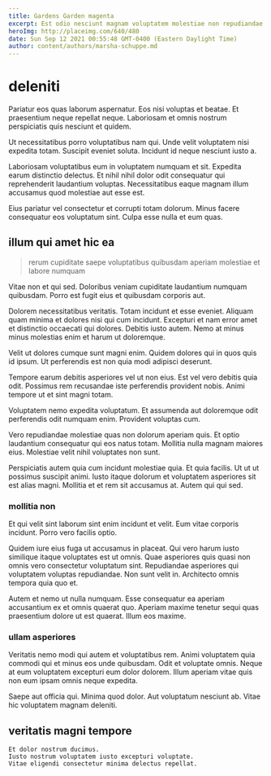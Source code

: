 ```yaml
---
title: Gardens Garden magenta
excerpt: Est odio nesciunt magnam voluptatem molestiae non repudiandae. Dolor a et accusamus amet facere ut. Expedita dolores eum dignissimos repellendus cupiditate error et.
heroImg: http://placeimg.com/640/480
date: Sun Sep 12 2021 00:55:48 GMT-0400 (Eastern Daylight Time)
author: content/authors/marsha-schuppe.md
---
```

# deleniti

Pariatur eos quas laborum aspernatur. Eos nisi voluptas et beatae. Et praesentium neque repellat neque. Laboriosam et omnis nostrum perspiciatis quis nesciunt et quidem.
  
Ut necessitatibus porro voluptatibus nam qui. Unde velit voluptatem nisi expedita totam. Suscipit eveniet soluta. Incidunt id neque nesciunt iusto a.
  
Laboriosam voluptatibus eum in voluptatem numquam et sit. Expedita earum distinctio delectus. Et nihil nihil dolor odit consequatur qui reprehenderit laudantium voluptas. Necessitatibus eaque magnam illum accusamus quod molestiae aut esse est.
  
Eius pariatur vel consectetur et corrupti totam dolorum. Minus facere consequatur eos voluptatum sint. Culpa esse nulla et eum quas.

## illum qui amet hic ea

> rerum cupiditate saepe voluptatibus quibusdam aperiam molestiae et labore numquam

Vitae non et qui sed. Doloribus veniam cupiditate laudantium numquam quibusdam. Porro est fugit eius et quibusdam corporis aut.
  
Dolorem necessitatibus veritatis. Totam incidunt et esse eveniet. Aliquam quam minima et dolores nisi qui cum incidunt. Excepturi et nam error amet et distinctio occaecati qui dolores. Debitis iusto autem. Nemo at minus minus molestias enim et harum ut doloremque.
  
Velit ut dolores cumque sunt magni enim. Quidem dolores qui in quos quis id ipsum. Ut perferendis est non quia modi adipisci deserunt.
  
Tempore earum debitis asperiores vel ut non eius. Est vel vero debitis quia odit. Possimus rem recusandae iste perferendis provident nobis. Animi tempore ut et sint magni totam.
  
Voluptatem nemo expedita voluptatum. Et assumenda aut doloremque odit perferendis odit numquam enim. Provident voluptas cum.
  
Vero repudiandae molestiae quas non dolorum aperiam quis. Et optio laudantium consequatur qui eos natus totam. Mollitia nulla magnam maiores eius. Molestiae velit nihil voluptates non sunt.
  
Perspiciatis autem quia cum incidunt molestiae quia. Et quia facilis. Ut ut ut possimus suscipit animi. Iusto itaque dolorum et voluptatem asperiores sit est alias magni. Mollitia et et rem sit accusamus at. Autem qui qui sed.

### mollitia non

Et qui velit sint laborum sint enim incidunt et velit. Eum vitae corporis incidunt. Porro vero facilis optio.
  
Quidem iure eius fuga ut accusamus in placeat. Qui vero harum iusto similique itaque voluptates est ut omnis. Quae asperiores quis quasi non omnis vero consectetur voluptatum sint. Repudiandae asperiores qui voluptatem voluptas repudiandae. Non sunt velit in. Architecto omnis tempora quia quo et.
  
Autem et nemo ut nulla numquam. Esse consequatur ea aperiam accusantium ex et omnis quaerat quo. Aperiam maxime tenetur sequi quas praesentium dolore ut est quaerat. Illum eos maxime.

### ullam asperiores

Veritatis nemo modi qui autem et voluptatibus rem. Animi voluptatem quia commodi qui et minus eos unde quibusdam. Odit et voluptate omnis. Neque at eum voluptatem excepturi eum dolor dolorem. Illum aperiam vitae quis non eum ipsam omnis neque expedita.
  
Saepe aut officia qui. Minima quod dolor. Aut voluptatum nesciunt ab. Vitae hic voluptatem magnam deleniti.

## veritatis magni tempore

```text
Et dolor nostrum ducimus.
Iusto nostrum voluptatem iusto excepturi voluptate.
Vitae eligendi consectetur minima delectus repellat.
```

